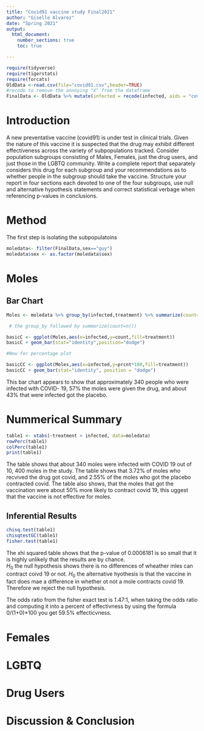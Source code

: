 ```yaml
---
title: "Covid91 vaccine study Final2021"
author: "Giselle Alvarez"
date: "Spring 2021"
output: 
  html_document:
    number_sections: true
    toc: true

---
```


```r
require(tidyverse)
require(tigerstats)
require(forcats)
OldData <-read.csv(file="covid91.csv",header=TRUE)
#recode to remove the annoying "X" from the dataframe
FinalData <- OldData %>% mutate(infected = recode(infected, aids = "covid", none = "OK" )) %>% select(-one_of("X"))
```

# Introduction

A new  preventative vaccine (covid91) is under test in clinical trials. Given the nature of this vaccine it is suspected that the drug may exhibit different effectiveness across the variety of subpopulations tracked. Consider population subgroups consisting of Males, Females, just the drug users, and just those in the LGBTQ community. Write a complete report that separately considers this drug for each subgroup and your recommendations as to whether people in the subgroup should take the vaccine. Structure your report in four sections each devoted to one of the four subgroups, use null and alternative hypothesis statements and correct statistical verbage when referencing p-values in conclusions.
  
# Method
 
The first step is isolating the subpopulatoins  
```r
moledata<- filter(FinalData,sex=="guy")
moledata$sex <- as.factor(moledata$sex)
```

# Moles
 
## Bar Chart
  

```r
Moles <- moledata %>% group_by(infected,treatment) %>% summarize(count=n()) %>% mutate(prcnt=count/sum(count))

 # the group_by followed by summarize(count=n())

basicC <- ggplot(Moles,aes(x=infected,y=count,fill=treatment))
basicC + geom_bar(stat="identity",position="dodge")

#Now for percentage plot

basicCC <- ggplot(Moles,aes(x=infected,y=prcnt*100,fill=treatment)) 
basicCC + geom_bar(stat="identity", position = "dodge")
```
  
This bar chart appears to show that approximately 340 people who were infected with COVID- 19, 57% the moles were given the drug, and about 43% that were infected got the placebo. 
  
# Nummerical Summary  
```r
table1 <- xtabs(~treatment + infected, data=moledata)
rowPerc(table1)
colPerc(table1)
print(table1)
```  
  
The table shows that about 340 moles were infected with COVID 19 out of 10, 400 moles in the study. The table shows that 3.72% of moles who recvived the drug got covid, and 2.55% of the moles who got the placebo contracted covid. The table also shows, that the moles that got the vaccination were about 50% more likely to contract covid 19, this uggest that the vaccine is not effective for moles.

## Inferential Results
  
```r
chisq.test(table1)
chisqtestGC(table1)
fisher.test(table1)
```  
  
The xhi squared table shows that the p-value of 0.0006181 is so small that it is highly unlikely that the results are by chance.  
$H_0$ the null hypothesis shows there is no differences of wheather mles can contract coivd 19 or not.
$H_0$ the alternative hyothesis is that the vaccine in fact does mae a difference in whether ot not a mole contracts covid 19. Therefore we reject the null hypothesis. 
 
The odds ratio from the fisher exact test is 1.47:1, when taking the odds ratio and computing it into a percent of effectivness by using the formula 0/(1+0)*100 you get 59.5% effecticvness. 
   
# Females
 
 
  
# LGBTQ
  
# Drug Users
  
# Discussion & Conclusion
  
  
  
  
  
  
  
  
